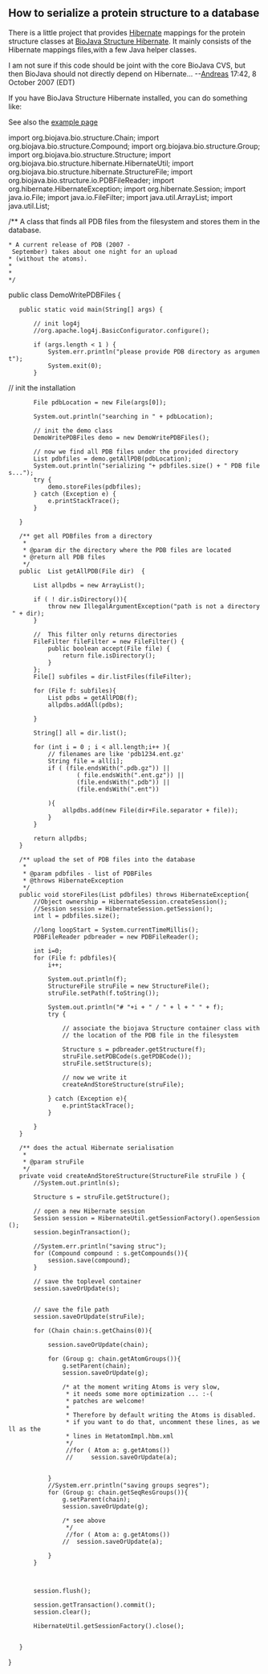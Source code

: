 ==How to serialize a protein structure to a database==

There is a little project that provides [http://www.hibernate.org Hibernate] mappings for the protein structure classes at [http://www.spice-3d.org/hibernatePDB/ BioJava Structure Hibernate]. It mainly consists of the Hibernate mappings files,with a few Java helper classes.

I am not sure if this code should be joint with the core BioJava CVS, but then BioJava should
not directly depend on Hibernate...
--[[User:Andreas|Andreas]] 17:42, 8 October 2007 (EDT)



If you have  BioJava Structure Hibernate installed, you can do something like:

See also the [http://www.spice-3d.org/hibernatePDB/examples.jsp example page]

<java>




import org.biojava.bio.structure.Chain;
import org.biojava.bio.structure.Compound;
import org.biojava.bio.structure.Group;
import org.biojava.bio.structure.Structure;
import org.biojava.bio.structure.hibernate.HibernateUtil;
import org.biojava.bio.structure.hibernate.StructureFile;
import org.biojava.bio.structure.io.PDBFileReader;
import org.hibernate.HibernateException;
import org.hibernate.Session;
import java.io.File;
import java.io.FileFilter;
import java.util.ArrayList;
import java.util.List;


/** A class that finds all PDB files from the filesystem and stores them in the database.
 * A current release of PDB (2007 - September) takes about one night for an upload
 * (without the atoms).
 * 
 *
 */
public class DemoWritePDBFiles {



	public static void main(String[] args) {
	
		// init log4j
		//org.apache.log4j.BasicConfigurator.configure();

		if (args.length < 1 ) {
			System.err.println("please provide PDB directory as argument");
			System.exit(0);
		}

//		init the installation
		File pdbLocation = new File(args[0]);

		System.out.println("searching in " + pdbLocation);

		// init the demo class
		DemoWritePDBFiles demo = new DemoWritePDBFiles();
		
		// now we find all PDB files under the provided directory
		List<File> pdbfiles = demo.getAllPDB(pdbLocation);
		System.out.println("serializing "+ pdbfiles.size() + " PDB files...");
		try {
			demo.storeFiles(pdbfiles);
		} catch (Exception e) {
			e.printStackTrace();
		}
		
	}

	/** get all PDBfiles from a directory
	 * 
	 * @param dir the directory where the PDB files are located
	 * @return all PDB files
	 */
	public  List<File> getAllPDB(File dir)  {


		List<File> allpdbs = new ArrayList<File>();

		if ( ! dir.isDirectory()){
			throw new IllegalArgumentException("path is not a directory " + dir);
		}


		// 	This filter only returns directories
		FileFilter fileFilter = new FileFilter() {
			public boolean accept(File file) {
				return file.isDirectory();
			}
		};
		File[] subfiles = dir.listFiles(fileFilter);

		for (File f: subfiles){
			List<File> pdbs = getAllPDB(f);
			allpdbs.addAll(pdbs);

		}

		String[] all = dir.list();

		for (int i = 0 ; i < all.length;i++ ){
			// filenames are like 'pdb1234.ent.gz'
			String file = all[i];
			if ( (file.endsWith(".pdb.gz")) || 
					( file.endsWith(".ent.gz")) ||
					(file.endsWith(".pdb")) ||
					(file.endsWith(".ent")) 								
			){
				allpdbs.add(new File(dir+File.separator + file));
			}
		}

		return allpdbs;
	}


	/** upload the set of PDB files into the database
	 * 
	 * @param pdbfiles - list of PDBFiles
	 * @throws HibernateException
	 */
	public void storeFiles(List<File> pdbfiles) throws HibernateException{
		//Object ownership = HibernateSession.createSession();
		//Session session = HibernateSession.getSession();
		int l = pdbfiles.size();

		//long loopStart = System.currentTimeMillis();
		PDBFileReader pdbreader = new PDBFileReader();

		int i=0;
		for (File f: pdbfiles){
			i++;
			
			System.out.println(f);
			StructureFile struFile = new StructureFile();
			struFile.setPath(f.toString());


			System.out.println("# "+i + " / " + l + " " + f);
			try {
				
				// associate the biojava Structure container class with
				// the location of the PDB file in the filesystem				
				Structure s = pdbreader.getStructure(f);
				struFile.setPDBCode(s.getPDBCode());
				struFile.setStructure(s);

				// now we write it
				createAndStoreStructure(struFile);

			} catch (Exception e){
				e.printStackTrace();
			}

		}
	}


	/** does the actual Hibernate serialisation
	 * 
	 * @param struFile 
	 */
	private void createAndStoreStructure(StructureFile struFile ) {
		//System.out.println(s);

		Structure s = struFile.getStructure();

		// open a new Hibernate session
		Session session = HibernateUtil.getSessionFactory().openSession();
		session.beginTransaction();

		//System.err.println("saving struc");
		for (Compound compound : s.getCompounds()){
			session.save(compound);
		}
		
		// save the toplevel container
		session.saveOrUpdate(s);
		
		
		// save the file path
		session.saveOrUpdate(struFile);
		
		for (Chain chain:s.getChains(0)){	
			
			session.saveOrUpdate(chain);
			
			for (Group g: chain.getAtomGroups()){	
				g.setParent(chain);
				session.saveOrUpdate(g);	
				
				/* at the moment writing Atoms is very slow,
				 * it needs some more optimization ... :-(
				 * patches are welcome!
				 * 
				 * Therefore by default writing the Atoms is disabled.
				 * if you want to do that, uncomment these lines, as well as the 
				 * lines in HetatomImpl.hbm.xml
				 */
				 //for ( Atom a: g.getAtoms())
				 //		session.saveOrUpdate(a);
				
				
			}
			//System.err.println("saving groups seqres");
			for (Group g: chain.getSeqResGroups()){
				g.setParent(chain);
				session.saveOrUpdate(g);				
				
				/* see above
				 */
				 //for ( Atom a: g.getAtoms())					
				//	session.saveOrUpdate(a);
				
			}
		}
		
		
		
		session.flush();
		
		session.getTransaction().commit();
		session.clear();		
		
		HibernateUtil.getSessionFactory().close();
		

	}

	

}
</java>